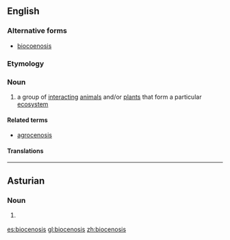 ==English==

===Alternative forms===
* [[biocoenosis]]

===Etymology===
{{rfe|lang=en}}

===Noun===
{{en-noun|~|biocenoses}}

# {{context|biology|lang=en}} a group of [[interacting]] [[animal]]s and/or [[plant]]s that form a particular [[ecosystem]]

====Related terms====
* [[agrocenosis]]

====Translations====
{{trans-see|biocoenosis}}

----

==Asturian==

===Noun===
{{ast-noun|f|biocenosis}}

# {{label|ast|biology}} {{l/en|biocoenosis}} {{gloss|community of organisms}}

[[es:biocenosis]]
[[gl:biocenosis]]
[[zh:biocenosis]]